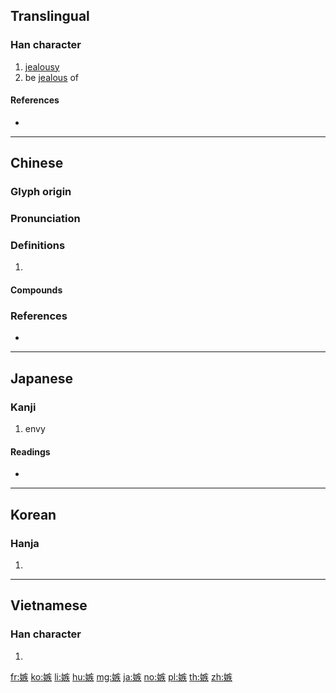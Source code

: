 {{character info/new}}
==Translingual==

===Han character===
{{Han char|rn=38|rad=女|as=10|sn=13|four=40434|canj=VKOK|ids=⿰女疾}}

# [[jealousy]]
# be [[jealous]] of

====References====
* {{Han ref|kx=0269.020|dkj=06611|dj=0536.150|hdz=21073.010|uh=5AC9|ud=23241|bh=B6FA|bd=46842}}

----

==Chinese==
{{zh-forms}}

===Glyph origin===
{{Han etym}}

===Pronunciation===
{{zh-pron
|m=jí
|c=zaat6,zat6
|mn=chi̍t/tw,xm:che̍k
|mn_note=chi̍t - literary; che̍k - vernacular
|mc=y
|oc=y
|cat=
}}

===Definitions===
{{zh-hanzi}}

# {{rfdef|zh}}

====Compounds====
{{zh-der|嫉惡若仇|嫉恨|妒嫉|忿世嫉俗|媢嫉|妒賢嫉能|嫉賢|嫉惡如仇|嫉惡好善|嫉妒|好善嫉惡|嫉賢妒能|忿世嫉邪|嫉惡|憤世嫉邪|深惡痛嫉|憤世嫉俗|矜名嫉能|憤嫉}}

===References===
* {{R:yue:mfccd}}

----

==Japanese==

===Kanji===
{{ja-kanji|grade=|rs=女10}}

# envy

====Readings====
* {{ja-readings|on=[[しつ]] (shitsu)|kun=[[ねたむ]] (netamu), [[にくむ]] (nikumu)}}

----

==Korean==

===Hanja===
{{ko-hanja|hangeul=질|rv=jil|mr=chil}}

# {{defn|lang=ko|sort=女10}}

----

==Vietnamese==

===Han character===
{{vi-hantu|[[tật]]|rs=女10}}

# {{defn|lang=vi|sort=女10}}

[[fr:嫉]]
[[ko:嫉]]
[[li:嫉]]
[[hu:嫉]]
[[mg:嫉]]
[[ja:嫉]]
[[no:嫉]]
[[pl:嫉]]
[[th:嫉]]
[[zh:嫉]]
